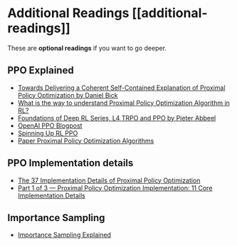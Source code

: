 # Additional Readings [[additional-readings]]

These are **optional readings** if you want to go deeper.

## PPO Explained

- [Towards Delivering a Coherent Self-Contained Explanation of Proximal Policy Optimization by Daniel Bick](https://fse.studenttheses.ub.rug.nl/25709/1/mAI_2021_BickD.pdf)
- [What is the way to understand Proximal Policy Optimization Algorithm in RL?](https://stackoverflow.com/questions/46422845/what-is-the-way-to-understand-proximal-policy-optimization-algorithm-in-rl)
- [Foundations of Deep RL Series, L4 TRPO and PPO by Pieter Abbeel](https://youtu.be/KjWF8VIMGiY)
- [OpenAI PPO Blogpost](https://openai.com/blog/openai-baselines-ppo/)
- [Spinning Up RL PPO](https://spinningup.openai.com/en/latest/algorithms/ppo.html)
- [Paper Proximal Policy Optimization Algorithms](https://arxiv.org/abs/1707.06347)

## PPO Implementation details

- [The 37 Implementation Details of Proximal Policy Optimization](https://ppo-details.cleanrl.dev//2021/11/05/ppo-implementation-details/)
- [Part 1 of 3 — Proximal Policy Optimization Implementation: 11 Core Implementation Details](https://www.youtube.com/watch?v=MEt6rrxH8W4)

## Importance Sampling

- [Importance Sampling Explained](https://youtu.be/C3p2wI4RAi8)
